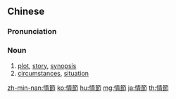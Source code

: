 {{also|情节}}
==Chinese==
{{zh-forms|s=情节}}

===Pronunciation===
{{zh-pron
|m=qíngjié
|c=cing4 zit3
|mn=chêng-chat/chêng-chiat
|cat=n
}}

===Noun===
{{zh-noun}}

# [[plot]], [[story]], [[synopsis]]
# [[circumstances]], [[situation]]

[[zh-min-nan:情節]]
[[ko:情節]]
[[hu:情節]]
[[mg:情節]]
[[ja:情節]]
[[th:情節]]